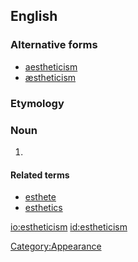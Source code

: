 ==English==
{{wikipedia}}

===Alternative forms===
* [[aestheticism]]
* [[æstheticism]]

===Etymology===
{{suffix|esthetic|ism}}

===Noun===
{{en-noun}}

# {{American spelling}} {{alternative spelling of|aestheticism}}

====Related terms====
*[[esthete]]
*[[esthetics]]

[[io:estheticism]]
[[id:estheticism]]
[[Category:Appearance]]